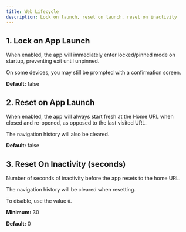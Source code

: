 ```yaml
---
title: Web Lifecycle
description: Lock on launch, reset on launch, reset on inactivity
---
```


## 1. Lock on App Launch

When enabled, the app will immediately enter locked/pinned mode
on startup, preventing exit until unpinned.

On some devices, you may still be prompted with a confirmation screen.

**Default:** false

## 2. Reset on App Launch

When enabled, the app will always start fresh at the Home URL when
closed and re-opened, as opposed to the last visited URL.

The navigation history will also be cleared.

**Default:** false

## 3. Reset On Inactivity (seconds)

Number of seconds of inactivity before the app resets to the home URL.

The navigation history will be cleared when resetting.

To disable, use the value `0`. 

**Minimum:** 30

**Default:** 0
